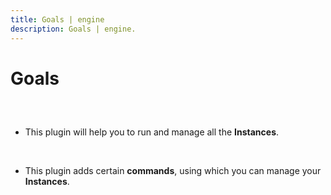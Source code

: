 ```yaml
---
title: Goals | engine
description: Goals | engine.
---
```



<Meta title="Engine Plugin Docs/Goals" />

# Goals

##

<br />

- This plugin will help you to run and manage all the **Instances**.

<br />

- This plugin adds certain **commands**, using which you can manage your
  **Instances**.
